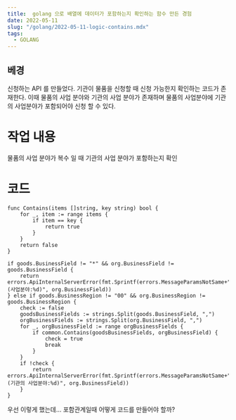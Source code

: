 ```yaml
---
title:  golang 으로 배열에 데이터가 포함하는지 확인하는 함수 만든 경험
date: 2022-05-11
slug: "/golang/2022-05-11-logic-contains.mdx"
tags:
  - GOLANG
---
```


## 베경
신청하는 API 를 만들었다.
기관이 물품을 신청할 때 
신청 가능한지 확인하는 코드가 존재한다.
이때 물품의 사업 분야와 기관의 사업 분야가 존재하며
물품의 사업분야에 기관의 사업분야가 포함되어야 신청 할 수 있다.

# 작업 내용
물품의 사업 분야가 복수 일 때 기관의 사업 분야가 포함하는지 확인

# 코드
```
func Contains(items []string, key string) bool {
	for _, item := range items {
		if item == key {
			return true
		}
	}
	return false
}

if goods.BusinessField != "*" && org.BusinessField != goods.BusinessField {
    return errors.ApiInternalServerError(fmt.Sprintf(errors.MessageParamsNotSame+"(사업분야:%d)", org.BusinessField))
} else if goods.BusinessRegion != "00" && org.BusinessRegion != goods.BusinessRegion {
    check := false
    goodsBusinessFields := strings.Split(goods.BusinessField, ",")
    orgBusinessFields := strings.Split(org.BusinessField, ",")
    for _, orgBusinessField := range orgBusinessFields {
        if common.Contains(goodsBusinessFields, orgBusinessField) {
            check = true
            break
        }
    }
    if !check {
        return errors.ApiInternalServerError(fmt.Sprintf(errors.MessageParamsNotSame+"(기관의 사업분야:%d)", org.BusinessField))
    }
}
```

우선 이렇게 했는데...
포함관계일때 어떻게 코드를 만들어야 할까?
